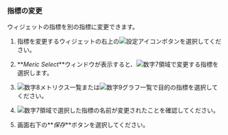 ### 指標の変更

ウィジェットの指標を別の指標に変更できます。

1.  指標を変更するウィジェットの右上の![設定アイコン](/img/ico-setting.svg)ボタンを選択してください。

2.  **_Meric Select_**ウィンドウが表示すると、![数字7](/img/number-07.png)領域で変更する指標を選択します。

3.  ![数字8](/img/number-08.png)メトリクス一覧または![数字9](/img/ic-number-09.svg)グラフ一覧で目的の指標を選択してください。

4.  ![数字7](/img/number-07.png)領域で選択した指標の名前が変更されたことを確認してください。

5.  画面右下の**_保存_**ボタンを選択してください。
